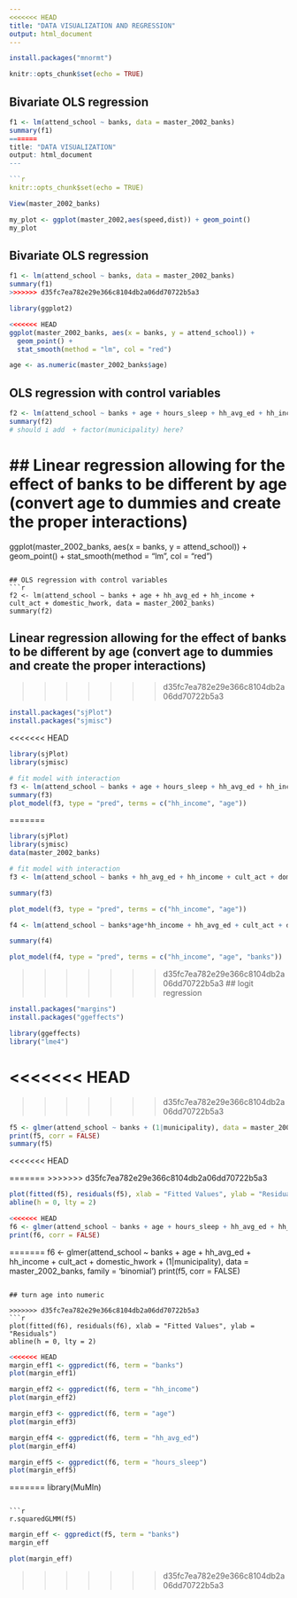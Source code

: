 ```yaml
---
<<<<<<< HEAD
title: "DATA VISUALIZATION AND REGRESSION"
output: html_document
---
```


```r
install.packages("mnormt")
```

```r
knitr::opts_chunk$set(echo = TRUE)
```

## Bivariate OLS regression
```r
f1 <- lm(attend_school ~ banks, data = master_2002_banks)
summary(f1) 
=======
title: "DATA VISUALIZATION"
output: html_document
---

```r
knitr::opts_chunk$set(echo = TRUE)
```

```r
View(master_2002_banks)
```

```r
my_plot <- ggplot(master_2002,aes(speed,dist)) + geom_point()
my_plot
```





## Bivariate OLS regression
```r
f1 <- lm(attend_school ~ banks, data = master_2002_banks)
summary(f1)
>>>>>>> d35fc7ea782e29e366c8104db2a06dd70722b5a3
```

```r
library(ggplot2)
```

```r
<<<<<<< HEAD
ggplot(master_2002_banks, aes(x = banks, y = attend_school)) +  
  geom_point() + 
  stat_smooth(method = "lm", col = "red")
```


```r
age <- as.numeric(master_2002_banks$age)
```

## OLS regression with control variables 
```r
f2 <- lm(attend_school ~ banks + age + hours_sleep + hh_avg_ed + hh_income + cult_act + domestic_hwork + factor(municipality), data = master_2002_banks) 
summary(f2) 
# should i add  + factor(municipality) here?
```

## Linear regression allowing for the effect of banks to be different by age (convert age to dummies and create the proper interactions)
=======
ggplot(master_2002_banks, aes(x = banks, y = attend_school)) + 
  geom_point() +
  stat_smooth(method = "lm", col = "red")
```

## OLS regression with control variables 
```r
f2 <- lm(attend_school ~ banks + age + hh_avg_ed + hh_income + cult_act + domestic_hwork, data = master_2002_banks)
summary(f2)
```

## Linear regression allowing for the effect of banks to be different by age (convert age to dummies and create the proper interactions)


>>>>>>> d35fc7ea782e29e366c8104db2a06dd70722b5a3
```r
install.packages("sjPlot")
install.packages("sjmisc")
```

<<<<<<< HEAD
```r
library(sjPlot)
library(sjmisc)

# fit model with interaction
f3 <- lm(attend_school ~ banks + age + hours_sleep + hh_avg_ed + hh_income + age + cult_act + domestic_hwork + age*hh_income, data = master_2002_banks)
summary(f3)
plot_model(f3, type = "pred", terms = c("hh_income", "age"))
```

=======

```r
library(sjPlot)
library(sjmisc)
data(master_2002_banks)

# fit model with interaction
f3 <- lm(attend_school ~ banks + hh_avg_ed + hh_income + cult_act + domestic_hwork + age*hh_income, data = master_2002_banks)

summary(f3)

plot_model(f3, type = "pred", terms = c("hh_income", "age"))
```


```r
f4 <- lm(attend_school ~ banks*age*hh_income + hh_avg_ed + cult_act + domestic_hwork, data = master_2002_banks)

summary(f4)

plot_model(f4, type = "pred", terms = c("hh_income", "age", "banks"))
```


>>>>>>> d35fc7ea782e29e366c8104db2a06dd70722b5a3
## logit regression
```r
install.packages("margins")
install.packages("ggeffects")
```

```r
library(ggeffects)
library("lme4")
```

<<<<<<< HEAD
=======

>>>>>>> d35fc7ea782e29e366c8104db2a06dd70722b5a3
```r
f5 <- glmer(attend_school ~ banks + (1|municipality), data = master_2002_banks, family = 'binomial')
print(f5, corr = FALSE)
summary(f5)
```
<<<<<<< HEAD

=======
>>>>>>> d35fc7ea782e29e366c8104db2a06dd70722b5a3
```r
plot(fitted(f5), residuals(f5), xlab = "Fitted Values", ylab = "Residuals")
abline(h = 0, lty = 2)
```


```r
<<<<<<< HEAD
f6 <- glmer(attend_school ~ banks + age + hours_sleep + hh_avg_ed + hh_income + cult_act + domestic_hwork + (1|municipality), data = master_2002_banks, family = 'binomial')
print(f6, corr = FALSE)
```

=======
f6 <- glmer(attend_school ~ banks + age + hh_avg_ed + hh_income + cult_act + domestic_hwork + (1|municipality), data = master_2002_banks, family = 'binomial')
print(f5, corr = FALSE)
```

## turn age into numeric

>>>>>>> d35fc7ea782e29e366c8104db2a06dd70722b5a3
```r
plot(fitted(f6), residuals(f6), xlab = "Fitted Values", ylab = "Residuals")
abline(h = 0, lty = 2)
```

```r
<<<<<<< HEAD
margin_eff1 <- ggpredict(f6, term = "banks")
plot(margin_eff1)
```

```r
margin_eff2 <- ggpredict(f6, term = "hh_income")
plot(margin_eff2)
```

```r
margin_eff3 <- ggpredict(f6, term = "age")
plot(margin_eff3)
```

```r
margin_eff4 <- ggpredict(f6, term = "hh_avg_ed")
plot(margin_eff4)
```

```r
margin_eff5 <- ggpredict(f6, term = "hours_sleep")
plot(margin_eff5)
```
=======
library(MuMIn)
```

```r
r.squaredGLMM(f5)
```

```r
margin_eff <- ggpredict(f5, term = "banks")
margin_eff
```

```r
plot(margin_eff)
```


>>>>>>> d35fc7ea782e29e366c8104db2a06dd70722b5a3
